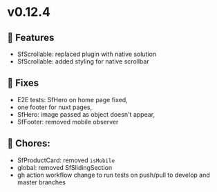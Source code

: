 
<Meta title="Releases/v0.12.x - Latest/v0.12.4 - Latest/Change log" />

# v0.12.4

## 🚀 Features

- SfScrollable: replaced plugin with native solution
- SfScrollable: added styling for native scrollbar

## 🐛 Fixes

- E2E tests: SfHero on home page fixed,
- one footer for nuxt pages,
- SfHero: image passed as object doesn't appear, 
- SfFooter: removed mobile observer

## 🧹 Chores:

- SfProductCard: removed `isMobile`
- global: removed SfSlidingSection
- gh action workflow change to run tests on push/pull to develop and master branches
